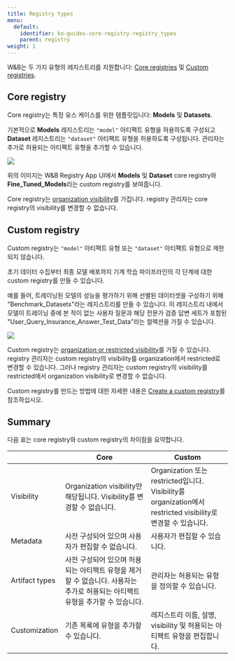 ```yaml
---
title: Registry types
menu:
  default:
    identifier: ko-guides-core-registry-registry_types
    parent: registry
weight: 1
---
```


W&B는 두 가지 유형의 레지스트리를 지원합니다: [Core registries](#core-registry) 및 [Custom registries](#custom-registry).

## Core registry
Core registry는 특정 유스 케이스를 위한 템플릿입니다: **Models** 및 **Datasets**.

기본적으로 **Models** 레지스트리는 `"model"` 아티팩트 유형을 허용하도록 구성되고 **Dataset** 레지스트리는 `"dataset"` 아티팩트 유형을 허용하도록 구성됩니다. 관리자는 추가로 허용되는 아티팩트 유형을 추가할 수 있습니다.

<Frame>
    <img src="/images/registry/core_registry_example.png"  />
</Frame>

위의 이미지는 W&B Registry App UI에서 **Models** 및 **Dataset** core registry와 **Fine_Tuned_Models**라는 custom registry를 보여줍니다.

Core registry는 [organization visibility](/ko/./configure_registry.md#registry-visibility-types)를 가집니다. registry 관리자는 core registry의 visibility를 변경할 수 없습니다.

## Custom registry
Custom registry는 `"model"` 아티팩트 유형 또는 `"dataset"` 아티팩트 유형으로 제한되지 않습니다.

초기 데이터 수집부터 최종 모델 배포까지 기계 학습 파이프라인의 각 단계에 대한 custom registry를 만들 수 있습니다.

예를 들어, 트레이닝된 모델의 성능을 평가하기 위해 선별된 데이터셋을 구성하기 위해 "Benchmark_Datasets"라는 레지스트리를 만들 수 있습니다. 이 레지스트리 내에서 모델이 트레이닝 중에 본 적이 없는 사용자 질문과 해당 전문가 검증 답변 세트가 포함된 "User_Query_Insurance_Answer_Test_Data"라는 컬렉션을 가질 수 있습니다.

<Frame>
    <img src="/images/registry/custom_registry_example.png"  />
</Frame>

Custom registry는 [organization or restricted visibility](/ko/./configure_registry.md#registry-visibility-types)를 가질 수 있습니다. registry 관리자는 custom registry의 visibility를 organization에서 restricted로 변경할 수 있습니다. 그러나 registry 관리자는 custom registry의 visibility를 restricted에서 organization visibility로 변경할 수 없습니다.

Custom registry를 만드는 방법에 대한 자세한 내용은 [Create a custom registry](/ko/./create_collection)를 참조하십시오.

## Summary
다음 표는 core registry와 custom registry의 차이점을 요약합니다.

|                | Core  | Custom|
| -------------- | ----- | ----- |
| Visibility     | Organization visibility만 해당됩니다. Visibility를 변경할 수 없습니다. | Organization 또는 restricted입니다. Visibility를 organization에서 restricted visibility로 변경할 수 있습니다.|
| Metadata       | 사전 구성되어 있으며 사용자가 편집할 수 없습니다. | 사용자가 편집할 수 있습니다.  |
| Artifact types | 사전 구성되어 있으며 허용되는 아티팩트 유형을 제거할 수 없습니다. 사용자는 추가로 허용되는 아티팩트 유형을 추가할 수 있습니다. | 관리자는 허용되는 유형을 정의할 수 있습니다. |
| Customization    | 기존 목록에 유형을 추가할 수 있습니다.|  레지스트리 이름, 설명, visibility 및 허용되는 아티팩트 유형을 편집합니다.|
